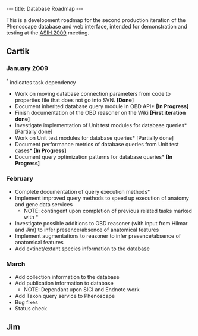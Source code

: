 ---
title: Database Roadmap
---

This is a development roadmap for the second production iteration of the Phenoscape database and web interface, intended for demonstration and testing at the [http://www.dce.k-state.edu/conf/jointmeeting/ ASIH 2009] meeting.

==Cartik==

===January 2009===
<sup>*</sup> indicates task dependency
* Work on moving database connection parameters from code to properties file that does not go into SVN. '''[Done]'''
* Document inherited database query module in OBD API* '''[In Progress]'''
* Finish documentation of the OBD reasoner on the Wiki '''[First iteration done]'''
* Investigate implementation of Unit test modules for database queries* [Partially done]
* Work on Unit test modules for database queries* [Partially done]
* Document performance metrics of database queries from Unit test cases* '''[In Progress]'''
* Document query optimization patterns for database queries* '''[In Progress]'''

===February===
* Complete documentation of query execution methods*
* Implement improved query methods to speed up execution of anatomy and gene data services
** NOTE: contingent upon completion of previous related tasks marked with *
* Investigate possible additions to OBD reasoner (with input from Hilmar and Jim) to infer presence/absence of anatomical features
* Implement augmentations to reasoner to infer presence/absence of anatomical features
* Add extinct/extant species information to the database

===March===
* Add collection information to the database
* Add publication information to database
** NOTE: Dependant upon SICI and Endnote work
* Add Taxon query service to Phenoscape
* Bug fixes
* Status check

==Jim==